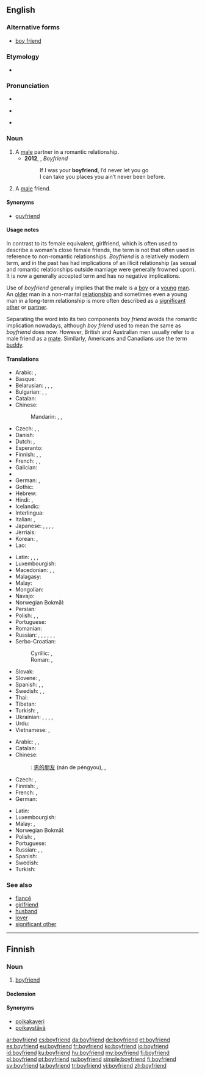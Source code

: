 ==English==

===Alternative forms===
* [[boy friend]] {{qualifier|dated}}

===Etymology===
* {{compound|boy|friend}}

===Pronunciation===
* {{IPA|/ˈbɔɪ.ˌfrɛnd/|lang=en}}
* {{a|US}} {{IPA|/ˈbɔɪ.ˌfrɛnd/|/ˈbɔɪ.ˌfrɪnd/}}
* {{audio|En-us-boyfriend.ogg|Audio (US)|lang=en}}

===Noun===
{{en-noun}}

# A [[male]] partner in a romantic relationship.
#* '''2012''', {{w|Justin Bieber}}, ''Boyfriend''
#*: If I was your '''boyfriend''', I’d never let you go<br>I can take you places you ain’t never been before.
# A [[male]] friend.

====Synonyms====
* {{sense|male friend}} [[guyfriend]] {{qualifier|slang}}

====Usage notes====
In contrast to its female equivalent, girlfriend, which is often used to describe a woman's close female friends, the term is not that often used in reference to non-romantic relationships. ''Boyfriend'' is a relatively modern term, and in the past has had implications of an illicit relationship (as sexual and romantic relationships outside marriage were generally frowned upon). It is now a generally accepted term and has no negative implications.

Use of ''boyfriend'' generally implies that the male is a [[boy]] or a [[young]] [[man]]. An [[old]]er man in a non-marital [[relationship]] and sometimes even a young man in a long-term relationship is more often described as a [[significant other]] or [[partner]].

Separating the word into its two components ''boy friend'' avoids the romantic implication nowadays, although ''boy friend'' used to mean the same as ''boyfriend'' does now. However, British and Australian men usually refer to a male friend as a [[mate]]. Similarly, Americans and Canadians use the term [[buddy]].

====Translations====
{{trans-top|male partner in a romantic relationship.}}
* Arabic: {{t|ar|خليل|m|tr=xalīl}}, {{t|ar|رفيق|m|tr=rafīq}}
* Basque: {{t+|eu|mutil-lagun}}
* Belarusian: {{t|be|каханак|m|tr=kaxának|sc=Cyrl}}, {{t|be|хлопец|m|tr=xlópec|sc=Cyrl}}, {{t|be|сябар|m|tr=sjábar|sc=Cyrl}}, {{t|be|прыяцель|m|tr=pryjácel’|sc=Cyrl}}
* Bulgarian: {{t+|bg|гадже|n|tr=gádže}} {{qualifier|boyfriend or girlfriend}}, {{t+|bg|приятел|m|tr=prijátel|sc=Cyrl}}, {{t+|bg|момче|n|tr=momčé|sc=Cyrl}}
* Catalan: {{t|ca|xicot|m}}
* Chinese:
*: Mandarin: {{t+|cmn|男朋友|tr=nánpéngyou|sc=Hani}}, {{qualifier|boyfriend or [[girlfriend]]}} {{t|cmn|對象|sc=Hani}}, {{t+|cmn|对象|tr=duìxiàng|sc=Hani}}
* Czech: {{t+|cs|přítel|m}}, {{t+|cs|kluk|m}}, {{t+|cs|milenec|m}}
* Danish: {{t+|da|kæreste}}
* Dutch: {{t+|nl|vriend|m}}, {{t+|nl|lief|n}}
* Esperanto: {{t|eo|koramiko}}
* Finnish: {{t+|fi|poikaystävä}}, {{t|fi|poikakaveri}} {{qualifier|boy}}, {{t+|fi|miesystävä}} {{qualifier|adult}}
* French: {{t+|fr|chum|m}} {{qualifier|Quebec}}, {{t+|fr|copain|m}}, {{t+|fr|petit ami|m}}
* Galician: {{t+|gl|noivo|m}}
* {{trreq|ka}}
* German: {{t+|de|Freund|m}}, {{t|de|Boyfriend|m}}
* Gothic: {{t|got|𐌷𐌿𐌻𐌸𐌰|m|tr=hulþa|sc=Goth}}
* Hebrew: {{t+|he|חבר|m|tr=khaver}}
* Hindi: {{t|hi|बॉयफ़्रेंड|m|tr=boyfreṇḍ|sc=Deva}}, {{t|hi|बॉयफ्रेंड|m|tr=boyfreṇḍ, boyphreṇḍ|sc=Deva}}
* Icelandic: {{t+|is|kærasti|m}}
* Interlingua: {{t|ia|nuptio}}
* Italian: {{t+|it|ragazzo|m}}, {{t+|it|fidanzato|m}}
* Japanese: {{t|ja|カレ|tr=kare}}<!--Don't remove! it's correct. by User:Carl Daniels-->, {{t+|ja|彼|tr=[[かれ]], [[kare]]}} {{qualifier|it has two meanings, a fiance and he(pronoun).}}, {{t|ja|彼氏|tr=[[かれし]], [[kareshi]]}}, {{t|ja|カレシ|tr=kareshi}} <!--Don't remove! it's correct. by User:Carl Daniels -->, {{t|ja|ボーイフレンド|tr=bōifurendo}}
* Jèrriais: {{t|roa-jer|galant|m}}
* Korean: {{t|ko|남자친구|tr=namja-chingu|sc=Hang}}, {{t|ko|보이프렌드|tr=boipeurendeu|sc=Kore}}
* Lao: {{t|lo|ຜູ້ບ່າວ|tr=phuu-baao|sc=Laoo}}
{{trans-mid}}
* Latin: {{t+|la|amans}}, {{t|la|amator}}, {{t|la|amiculus}}, {{t+|la|amicus}}
* Luxembourgish: {{t+|lb|Frënd|m}}
* Macedonian: {{t|mk|момче|n|tr=mómče|sc=Cyrl}}, {{t|mk|дечко|m|tr=déčko|sc=Cyrl}}, {{t|mk|пријател|m|tr=prijatel|sc=Cyrl}}
* Malagasy: {{t+|mg|sipa}}
* Malay: {{t|ms|teman lelaki}}
* Mongolian: {{t|mn|найз банди|sc=Cyrl}}
* Navajo: {{t|nv|hweʼeshkii}}
* Norwegian Bokmål: {{t+|nb|kjæreste|m}}
* Persian: {{t|fa|دوست‌پسر|tr=dust-pesar|sc=fa-Arab}}
* Polish: {{t+|pl|chłopak|m}}, {{qualifier|colloquial, boyfriend or girlfriend}} {{t+|pl|sympatia|f}}, {{t+|pl|przyjaciel|m}}
* Portuguese: {{t+|pt|namorado|m}}
* Romanian: {{t+|ro|prieten|m}}
* Russian: {{t+|ru|кавалер|m|tr=kavalér}}, {{t+|ru|друг|m|tr=drug}}, {{t+|ru|парень|m|tr=páren’}}, {{t+|ru|возлюбленный|m|tr=vozljúblennyj}}, {{t+|ru|бойфренд|m|tr=bojfrɛ́nd}}, {{t+|ru|ухажёр|m|tr=uxažór}}, {{t+|ru|приятель|m|tr=prijátel’|sc=Cyrl}}
* Serbo-Croatian:
*: Cyrillic: {{t|sh|дечко|m}}, {{t|sh|пријатељ|m}}
*: Roman: {{t|sh|dečko|m}}, {{t|sh|prijatelj|m}}
* Slovak: {{t|sk|priateľ|m}}
* Slovene: {{t+|sl|fant|m}}, {{t+|sl|prijatelj|m}}
* Spanish: {{t+|es|novio|m}}, {{qualifier|Chile}} {{t+|es|pololo|m}}, {{t+|es|enamorado|m}}
* Swedish: {{t+|sv|pojkvän}}, {{t+|sv|kille}}, {{t+|sv|käraste|c}}
* Thai: {{t+|th|แฟน|tr=faen|sc=Thai}} {{qualifier|boyfriend or girlfriend}}
* Tibetan: {{t|bo|དགའ་རོགས|sc=Tibt|tr=dga' rogs}}
* Turkish: {{t|tr|erkek arkadaş}}, {{t+|tr|sevgili}}
* Ukrainian: {{t+|uk|коханий|m|tr=koxányj|sc=Cyrl}}, {{t+|uk|парубок|m|tr=párubok|sc=Cyrl}}, {{t+|uk|хлопець|m|tr=xlópec’|sc=Cyrl}}, {{t+|uk|друг|m|tr=druh|sc=Cyrl}}, {{t|uk|приятель|m|tr=pryjátel’|sc=Cyrl}}
* Urdu: {{t|ur|بوایفرینڈ|m|tr=boyfreṇḍ|sc=ur-Arab}}
* Vietnamese: {{t|vi|bạn trai}}, {{qualifier|also girlfriend; lover}} {{t+|vi|người yêu}}
{{trans-bottom}}

{{trans-top|male friend}}
* Arabic: {{t|ar|صديق|m|tr=ṣadīq}}, {{t|ar|رفيق|m|tr=rafīq}}, {{t|ar|زميل|m|tr=zamīl}}
* Catalan: {{t+|ca|amic|m}}
* Chinese:
*: {{ttbc|cmn}}: {{qualifier|male friend}} [[男]][[的]][[朋友]] (nán de péngyou), {{qualifier|buddy}} {{t|cmn|哥們兒|sc=Hani}}, {{t+|cmn|哥们儿|tr=gēmenr|sc=Hani}}
* Czech: {{t+|cs|přítel|m}}, {{t+|cs|kamarád|m}}
* Finnish: {{t+|fi|kaveri}}, {{t+|fi|ystävä}}
* French: {{t+|fr|ami|m}}, {{t+|fr|copain|m}}
* German: {{t+|de|Freund|m}}
{{trans-mid}}
* Latin: {{t+|la|amicus|m}}
* Luxembourgish: {{t+|lb|Frënd|m}}
* Malay: {{t|ms|teman lelaki}}, {{t|ms|kawan lelaki}}
* Norwegian Bokmål: {{t+|nb|venn|m}}
* Polish: {{t+|pl|przyjaciel|m}}, {{t+|pl|kumpel|m}}
* Portuguese: {{t+|pt|amigo|m}}
* Russian: {{t+|ru|друг|m|tr=drug}}, {{t+|ru|приятель|m|tr=prijátel’}}, {{t+|ru|товарищ|m|tr=továrišč}}
* Spanish: {{t+|es|amigo|m}}
* Swedish: {{t|sv|killkompis|c}}
* Turkish: {{t+|tr|arkadaş}}
{{trans-bottom}}

===See also===
* [[fiancé]]
* [[girlfriend]]
* [[husband]]
* [[lover]]
* [[significant other]]

----

==Finnish==

===Noun===
{{fi-noun}}

# {{context|rare|lang=fi}} [[#English|boyfriend]]

====Declension====
{{fi-decl-risti|boyfriend|||ä|i=0}}

====Synonyms====
* [[poikakaveri]]
* [[poikaystävä]]

[[ar:boyfriend]]
[[cs:boyfriend]]
[[da:boyfriend]]
[[de:boyfriend]]
[[et:boyfriend]]
[[es:boyfriend]]
[[eu:boyfriend]]
[[fr:boyfriend]]
[[ko:boyfriend]]
[[io:boyfriend]]
[[id:boyfriend]]
[[ku:boyfriend]]
[[hu:boyfriend]]
[[my:boyfriend]]
[[fj:boyfriend]]
[[pl:boyfriend]]
[[pt:boyfriend]]
[[ru:boyfriend]]
[[simple:boyfriend]]
[[fi:boyfriend]]
[[sv:boyfriend]]
[[ta:boyfriend]]
[[tr:boyfriend]]
[[vi:boyfriend]]
[[zh:boyfriend]]